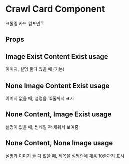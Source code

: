 
<Meta title="Components/Card/CrawlCard" component={CrawlCard} />

# Crawl Card Component

크롤링 카드 컴포넌트

## Props

<Props of={CrawlCard} />

## Image Exist Content Exist usage

이미지, 설명 둘다 있을 때 (기본)

<Preview>
  <Story name="Basic">
    <CrawlCard
      data={{
        title: 'Title Title Title Title Title Title Title Title Title',
        content:
          'Text Text Text Text Text Text Text Text Text Text Text Text Text Text Text Text Text Text Text Text Text Text Text Text Text Text Text Text Text Text Text Text Text Text Text Text Text Text Text Text Text Text Text Text Text Text Text Text Text',
        hashtag: 'hashtag, hashtag, hashtag',
        thumbnail: 'https://source.unsplash.com/random',
        provider: 'VELOG',
        url: '/',
      }}
      onBookmark={action('북마크 클릭 이벤트')}
      onComment={action('댓글 클릭 이벤트')}
      onShare={action('공유 클릭 이벤트')}
    />
  </Story>
</Preview>

## None Image Content Exist usage

이미지 없을 때, 설명을 10줄까지 표시

<Preview>
  <Story name="No Image">
    <CrawlCard
      data={{
        title: 'Title Title Title Title Title Title Title Title Title',
        content:
          'Text Text Text Text Text Text Text Text Text Text Text Text Text Text Text Text Text Text Text Text Text Text Text Text Text Text Text Text Text Text Text Text Text Text Text Text Text Text Text Text Text Text Text Text Text Text Text Text Text Text Text Text Text Text Text Text Text Text Text Text Text Text Text Text Text Text Text Text Text Text Text Text Text Text Text Text Text',
        hashtag: '',
        thumbnail: '',
        provider: 'DEVTO',
        url: '/',
      }}
      onBookmark={action('북마크 클릭 이벤트')}
      onComment={action('댓글 클릭 이벤트')}
      onShare={action('공유 클릭 이벤트')}
    />
  </Story>
</Preview>

## None Content, Image Exist usage

설명이 없을 때, 썸네일 꽉 채워서 보여줌

<Preview>
  <Story name="No Content">
    <CrawlCard
      data={{
        title: 'Title Title Title Title Title Title Title Title Title',
        content: '',
        hashtag: 'hashtag, hashtag',
        thumbnail: 'https://source.unsplash.com/random',
        provider: 'VELOG',
        url: '/',
      }}
      onBookmark={action('북마크 클릭 이벤트')}
      onComment={action('댓글 클릭 이벤트')}
      onShare={action('공유 클릭 이벤트')}
    />
  </Story>
</Preview>

## None Content, None Image usage

설명과 이미지 둘 다 없을 때, 제목을 설명란에 채움 10줄까지 표시

<Preview>
  <Story name="No Content No Image">
    <CrawlCard
      data={{
        title:
          'Title Title Title Title Title Title Title Title Title Title Title Title Title Title Title Title',
        content: '',
        hashtag: '',
        thumbnail: '',
        provider: 'DEVTO',
        url: '/',
      }}
      onBookmark={action('북마크 클릭 이벤트')}
      onComment={action('댓글 클릭 이벤트')}
      onShare={action('공유 클릭 이벤트')}
    />
  </Story>
</Preview>
